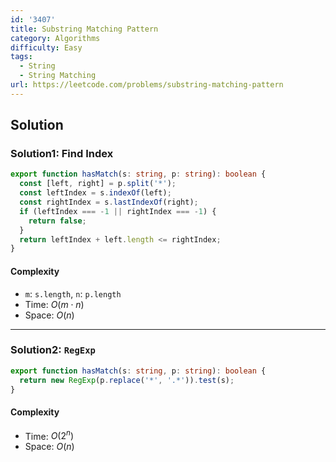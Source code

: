 ```yaml
---
id: '3407'
title: Substring Matching Pattern
category: Algorithms
difficulty: Easy
tags:
  - String
  - String Matching
url: https://leetcode.com/problems/substring-matching-pattern
---
```


## Solution

### Solution1: Find Index

```typescript showLineNumbers
export function hasMatch(s: string, p: string): boolean {
  const [left, right] = p.split('*');
  const leftIndex = s.indexOf(left);
  const rightIndex = s.lastIndexOf(right);
  if (leftIndex === -1 || rightIndex === -1) {
    return false;
  }
  return leftIndex + left.length <= rightIndex;
}
```

#### Complexity

- `m`: `s.length`, `n`: `p.length`
- Time: $O(m \cdot n)$
- Space: $O(n)$

---

### Solution2: `RegExp`

```typescript showLineNumbers
export function hasMatch(s: string, p: string): boolean {
  return new RegExp(p.replace('*', '.*')).test(s);
}
```

#### Complexity

- Time: $O(2^n)$
- Space: $O(n)$
